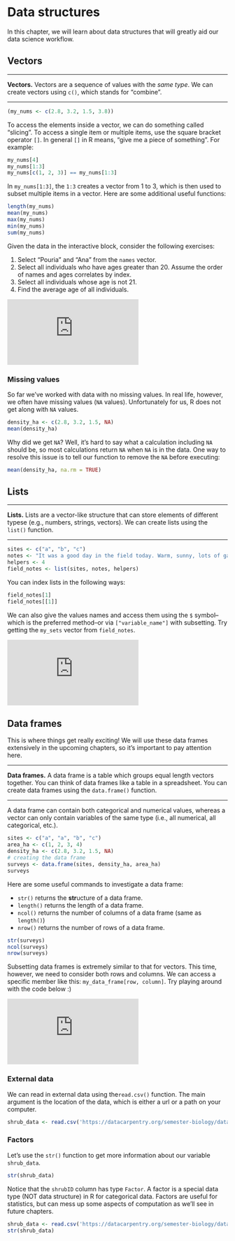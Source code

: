 # Data structures

In this chapter, we will learn about data structures that will greatly aid our data science workflow.

## Vectors

---

**Vectors.** Vectors are a sequence of values with the *same type*. We can create vectors using `c()`, which stands for "combine".

---

```r
(my_nums <- c(2.8, 3.2, 1.5, 3.8))
```

To access the elements inside a vector, we can do something called "slicing". To access a single item or multiple items, use the square bracket operator `[]`. In general `[]` in R means, "give me a piece of something". For example:

```r
my_nums[4]
my_nums[1:3]
my_nums[c(1, 2, 3)] == my_nums[1:3]
```

In `my_nums[1:3]`, the `1:3` creates a vector from 1 to 3, which is then used to subset multiple items in a vector. Here are some additional useful functions:

```r
length(my_nums)
mean(my_nums)
max(my_nums)
min(my_nums)
sum(my_nums)
```

Given the data in the interactive block, consider the following exercises:

1. Select "Pouria" and "Ana" from the `names` vector.
1. Select all individuals who have ages greater than 20. Assume the order of names and ages correlates by index.
1. Select all individuals whose age is not 21.
1. Find the average age of all individuals.

<!---LEARNR EX 1-->

<iframe class="interactive" id="ch2-ex1" src="https://tig3r66.shinyapps.io/ch2-ex1/" scrolling="no" frameborder="no"></iframe>

<!------------->


### Missing values

So far we've worked with data with no missing values. In real life, however, we often have missing values (`NA` values). Unfortunately for us, R does not get along with `NA` values.

```r
density_ha <- c(2.8, 3.2, 1.5, NA)
mean(density_ha)
```

Why did we get `NA`? Well, it's hard to say what a calculation including `NA` should be, so most calculations return `NA` when `NA` is in the data. One way to resolve this issue is to tell our function to remove the `NA` before executing:

```r
mean(density_ha, na.rm = TRUE)
```


## Lists

---

**Lists.** Lists are a vector-like structure that can store elements of different typese (e.g., numbers, strings, vectors). We can create lists using the `list()` function.

---

```r
sites <- c("a", "b", "c")
notes <- "It was a good day in the field today. Warm, sunny, lots of gators."
helpers <- 4
field_notes <- list(sites, notes, helpers)
```

You can index lists in the following ways:

```r
field_notes[1]
field_notes[[1]]
```

We can also give the values names and access them using the `$` symbol--which is the preferred method--or via `["variable_name"]` with subsetting. Try getting the `my_sets` vector from `field_notes`.

<!---LEARNR EX 2-->

<iframe class="interactive" id="ch2-ex2" src="https://tig3r66.shinyapps.io/ch2-ex2/" scrolling="no" frameborder="no"></iframe>

<!------------->


## Data frames

This is where things get really exciting! We will use these data frames extensively in the upcoming chapters, so it's important to pay attention here.

---

**Data frames.** A data frame is a table which groups equal length vectors together. You can think of data frames like a table in a spreadsheet. You can create data frames using the `data.frame()` function.

---

A data frame can contain both categorical and numerical values, whereas a vector can only contain variables of the same type (i.e., all numerical, all categorical, etc.).

```R
sites <- c("a", "a", "b", "c")
area_ha <- c(1, 2, 3, 4)
density_ha <- c(2.8, 3.2, 1.5, NA)
# creating the data frame
surveys <- data.frame(sites, density_ha, area_ha)
surveys
```

Here are some useful commands to investigate a data frame:

  * `str()` returns the **str**ucture of a data frame.
  * `length()` returns the length of a data frame.
  * `ncol()` returns the number of columns of a data frame (same as `length()`)
  * `nrow()` returns the number of rows of a data frame.

```r
str(surveys)
ncol(surveys)
nrow(surveys)
```

Subsetting data frames is extremely similar to that for vectors. This time, however, we need to consider both rows and columns. We can access a specific member like this: `my_data_frame[row, column]`. Try playing around with the code below :)

<!---LEARNR EX 3-->

<iframe class="interactive" id="ch2-ex3" src="https://tig3r66.shinyapps.io/ch2-ex3/" scrolling="no" frameborder="no"></iframe>

<!------------->


### External data

We can read in external data using the`read.csv()` function. The main argument is the location of the data, which is either a url or a path on your computer.

```r
shrub_data <- read.csv('https://datacarpentry.org/semester-biology/data/shrub-dimensions-labeled.csv')
```

### Factors

Let's use the `str()` function to get more information about our variable `shrub_data`.

```r
str(shrub_data)
```

Notice that the `shrubID` column has type `Factor`. A factor is a special data type (NOT data structure) in R for categorical data. Factors are useful for statistics, but can mess up some aspects of computation as we'll see in future chapters.

```r
shrub_data <- read.csv('https://datacarpentry.org/semester-biology/data/shrub-dimensions-labeled.csv', stringsAsFactors = FALSE)
str(shrub_data)
```


<script>
iFrameResize({}, ".interactive");
  
var coll = document.getElementsByClassName("collapsible");
for (var i = 0; i < coll.length; i++) {
  coll[i].addEventListener("click", function() {
    this.classList.toggle("active");
    var content = this.nextElementSibling;
    if (content.style.maxHeight){
      content.style.maxHeight = null;
      setTimeout(function() {
        content.style.paddingTop = "0";
        content.style.paddingBottom = "0";
      }, 250)
    } else {
      content.style.paddingTop = "15px";
      content.style.paddingBottom = "10px";
      content.style.maxHeight = content.scrollHeight + "px";
    } 
  });
}
</script>
